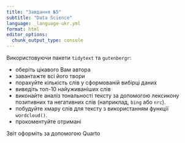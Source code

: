 ```yaml
---
title: "Завдання №5"
subtitle: "Data Science"
language: _language-ukr.yml
format: html
editor_options: 
  chunk_output_type: console
---
```


Використовуючи пакети `tidytext` та `gutenbergr`:

- оберіть цікавого Вам автора
- завантажте всі його твори
- порахуйте кількість слів у сформованій вибірці даних
- виведіть топ-10 найуживаніших слів
- виконайте аналіз тональності тексту за допомогою лексикону позитивних та негативних слів (наприклад, `bing` або `nrc`).
- побудуйте хмару слів для тексту з використанням функції `wordcloud()`.
- прокоментуйте отримані 

::: {.callout-note}
Звіт оформіть за допомогою Quarto
:::